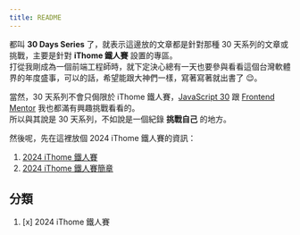 ```yaml
---
title: README
---
```

都叫 **30 Days Series** 了，就表示這邊放的文章都是針對那種 30 天系列的文章或挑戰，主要是針對 **iThome 鐵人賽** 設置的專區。  
打從我剛成為一個前端工程師時，就下定決心總有一天也要參與看看這個台灣軟體界的年度盛事，可以的話，希望能跟大神們一樣，寫著寫著就出書了 :relieved:。

當然，30 天系列不會只侷限於 iThome 鐵人賽，[JavaScript 30](https://javascript30.com/) 跟 [Frontend Mentor](https://www.frontendmentor.io/) 我也都滿有興趣挑戰看看的。  
所以與其說是 30 天系列，不如說是一個紀錄 **挑戰自己** 的地方。

然後呢，先在這裡放個 2024 iThome 鐵人賽的資訊：
1. [2024 iThome 鐵人賽](https://ithelp.ithome.com.tw/2024ironman/event#share)
2. [2024 iThome 鐵人賽簡章](https://s.itho.me/vendor/2024/iThome/iThome%E9%90%B5%E4%BA%BA%E8%B3%BD%E6%B4%BB%E5%8B%95%E7%B0%A1%E7%AB%A0-20240614.pdf)

## 分類
1. [x] 2024 iThome 鐵人賽